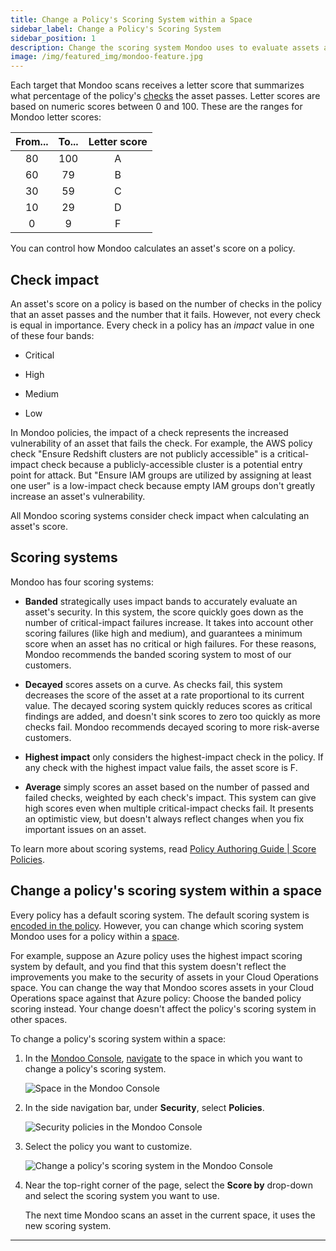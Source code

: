 ```yaml
---
title: Change a Policy's Scoring System within a Space
sidebar_label: Change a Policy's Scoring System
sidebar_position: 1
description: Change the scoring system Mondoo uses to evaluate assets against a policy
image: /img/featured_img/mondoo-feature.jpg
---
```


Each target that Mondoo scans receives a letter score that summarizes what percentage of the policy's [checks](/cnspec/cnspec-policies/write/simple/#checks) the asset passes. Letter scores are based on numeric scores between 0 and 100. These are the ranges for Mondoo letter scores:

| From... | To... | Letter score |
|:-------:|:-----:|:------------:|
| 80      | 100   | A            |
| 60      | 79    | B            |
| 30      | 59    | C            |
| 10      | 29    | D            |
| 0       | 9     | F            |

You can control how Mondoo calculates an asset's score on a policy.

## Check impact

An asset's score on a policy is based on the number of checks in the policy that an asset passes and the number that it fails. However, not every check is equal in importance. Every check in a policy has an _impact_ value in one of these four bands:

- Critical

- High

- Medium

- Low

In Mondoo policies, the impact of a check represents the increased vulnerability of an asset that fails the check. For example, the AWS policy check "Ensure Redshift clusters are not publicly accessible" is a critical-impact check because a publicly-accessible cluster is a potential entry point for attack. But "Ensure IAM groups are utilized by assigning at least one user" is a low-impact check because empty IAM groups don't greatly increase an asset's vulnerability.

All Mondoo scoring systems consider check impact when calculating an asset's score.

## Scoring systems

Mondoo has four scoring systems:

- **Banded** strategically uses impact bands to accurately evaluate an asset's security. In this system, the score quickly goes down as the number of critical-impact failures increase. It takes into account other scoring failures (like high and medium), and guarantees a minimum score when an asset has no critical or high failures. For these reasons, Mondoo recommends the banded scoring system to most of our customers.

- **Decayed** scores assets on a curve. As checks fail, this system decreases the score of the asset at a rate proportional to its current value. The decayed scoring system quickly reduces scores as critical findings are added, and doesn't sink scores to zero too quickly as more checks fail. Mondoo recommends decayed scoring to more risk-averse customers.

- **Highest impact** only considers the highest-impact check in the policy. If any check with the highest impact value fails, the asset score is F.

- **Average** simply scores an asset based on the number of passed and failed checks, weighted by each check's impact. This system can give high scores even when multiple critical-impact checks fail. It presents an optimistic view, but doesn't always reflect changes when you fix important issues on an asset.

To learn more about scoring systems, read [Policy Authoring Guide | Score Policies](/cnspec/cnspec-policies/write/policy-scoring).

## Change a policy's scoring system within a space

Every policy has a default scoring system. The default scoring system is [encoded in the policy](/cnspec/cnspec-policies/write/policy-scoring). However, you can change which scoring system Mondoo uses for a policy within a [space](/platform/start/organize/spaces).

For example, suppose an Azure policy uses the highest impact scoring system by default, and you find that this system doesn't reflect the improvements you make to the security of assets in your Cloud Operations space. You can change the way that Mondoo scores assets in your Cloud Operations space against that Azure policy: Choose the banded policy scoring instead. Your change doesn't affect the policy's scoring system in other spaces.

To change a policy's scoring system within a space:

1. In the [Mondoo Console](https://console.mondoo.com), [navigate](/platform/start/navigate/) to the space in which you want to change a policy's scoring system.

   ![Space in the Mondoo Console](/img/platform/security/monitor-org.png)

2. In the side navigation bar, under **Security**, select **Policies**.

   ![Security policies in the Mondoo Console](/img/platform/security/policies.png)

3. Select the policy you want to customize.

   ![Change a policy's scoring system in the Mondoo Console](/img/platform/security/change-scoring.png)

4. Near the top-right corner of the page, select the **Score by** drop-down and select the scoring system you want to use.

   The next time Mondoo scans an asset in the current space, it uses the new scoring system.

---
